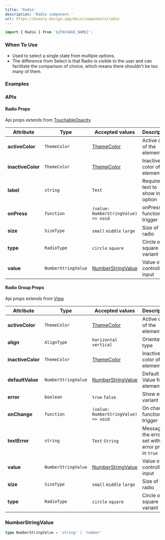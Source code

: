 ```yaml
---
title: 'Radio'
description: 'Radio component.'
url: https://beauty-design.app/docs/components/radio
---
```


```jsx
import { Radio } from '${PACKAGE_NAME}';
```

### When To Use
* Used to select a single state from multiple options.
* The difference from Select is that Radio is visible to the user and can facilitate the comparison of choice, which means there shouldn't be too many of them.

<Spacer y={2} />

### Examples

<Playground
  id="default"
  title="Default"
  description="Default radio element."
  code={radio.defaultCode}
/>

<Spacer y={2} />

<Playground
  id="orientation"
  title="Orientation"
  description="Orientation elements."
  code={radio.orientation}
/>

<Spacer y={2} />

<Playground
  id="types"
  title="Types"
  description="Types radio."
  code={radio.types}
/>

<Spacer y={2} />

<Playground
  id="sizes"
  title="Sizes"
  description="Size radio."
  code={radio.sizes}
/>

<Spacer y={2} />

<Playground
  id="manual-error"
  title="Error variant"
  description="With manual controller error."
  code={radio.manualError}
/>

<Spacer y={2} />

<Playground
  id="customize"
  title="Customize element."
  description="Personalize colors to radio elements."
  code={radio.customize}
/>

<Spacer y={2} />

### APIs

<Spacer y={2} />

#### Radio Props
Api props extends from [TouchableOpacity](https://reactnative.dev/docs/touchableopacity)

| Attribute         | Type                | Accepted values                         | Description                     | Default      |
|-------------------|---------------------|-----------------------------------------|---------------------------------|--------------|
| **activeColor**   | `ThemeColor`        | [ThemeColor](/docs/default-theme)       | Active color of the element     | `inputColor` |
| **inactiveColor** | `ThemeColor`        | [ThemeColor](/docs/default-theme)       | Inactive color of the element   | `inputColor` |
| **label**         | `string`            | `Text`                                  | Required text to show in option | -            |
| **onPress**       | `function`          | `(value: NumberStringValue) => void`    | onPress function trigger        | -            |
| **size**          | `SizeType`          | `small` `middle` `large`                | Size of the radio               | `middle`     |
| **type**          | `RadioType`         | `circle` `square`                       | Circle or square variant        | `circle`     |
| **value**         | `NumberStringValue` | [NumberStringValue](#numberstringvalue) | Value of the controller input   | -            |

<Spacer y={2} />

#### Radio Group Props
Api props extends from [View](https://reactnative.dev/docs/view)

| Attribute         | Type                | Accepted values                         | Description                                         | Default      |
|-------------------|---------------------|-----------------------------------------|-----------------------------------------------------|--------------|
| **activeColor**   | `ThemeColor`        | [ThemeColor](/docs/default-theme)       | Active color of the element                         | `inputColor` |
| **align**         | `AlignType`         | `horizontal` `vertical`                 | Orientation type                                    | `horizontal` |
| **inactiveColor** | `ThemeColor`        | [ThemeColor](/docs/default-theme)       | Inactive color of the element                       | `inputColor` |
| **defaultValue**  | `NumberStringValue` | [NumberStringValue](#numberstringvalue) | Default Value for element                           | -            |
| **error**         | `boolean`           | `true` `false`                          | Show error variant                                  | -            |
| **onChange**      | `function`          | `(value: NumberStringValue) => void`    | On change function trigger                          | -            |
| **textError**     | `string`            | `Text` `String`                         | Message of the error, set with error prop in `true` | -            |
| **value**         | `NumberStringValue` | [NumberStringValue](#numberstringvalue) | Value of the controller input                       | -            |
| **size**          | `SizeType`          | `small` `middle` `large`                | Size of the radio                                   | `middle`     |
| **type**          | `RadioType`         | `circle` `square`                       | Circle or square variant                            | `circle`     |

<Spacer y={2} />

### NumberStringValue
```ts
type NumberStringValue = 'string' | 'number'
```
